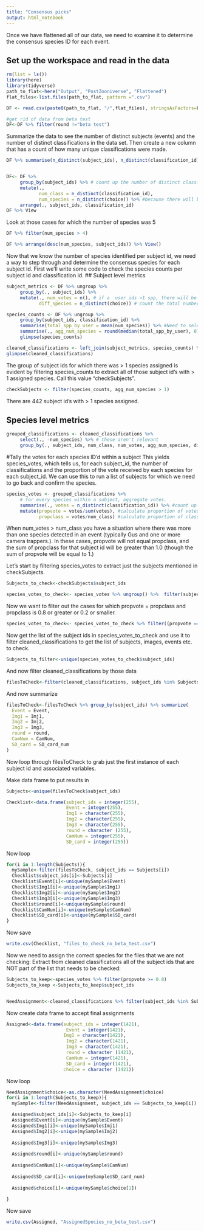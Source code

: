 ```yaml
---
title: "Consensus picks"
output: html_notebook
---
```


Once we have flattened all of our data, we need to examine it to determine the consensus species ID for each event.

## Set up the workspace and read in the data
```r
rm(list = ls())
library(here)
library(tidyverse)
path_to_flat<-here("Output", "PostZooniverse", "Flattened")
flat_files<-list.files(path_to_flat, pattern =".csv")

DF <- read.csv(paste0(path_to_flat, "/",flat_files), stringsAsFactors=F)
```

```r
#get rid of data from beta test
DF<-DF %>% filter(round !="beta test")
```

Summarize the data to see the number of distinct subjects (events) and the number of distinct classifications in the data set. Then create a new column that has a count of how many unique classifications were made.
```r
DF %>% summarise(n_distinct(subject_ids), n_distinct(classification_id)) 


DF<- DF %>% 
     group_by(subject_ids) %>% # count up the number of distinct classification IDs
     mutate(., 
            num_class = n_distinct(classification_id),
            num_species = n_distinct(choice)) %>% #because there will be >1 row per classification_id if >1 spp
     arrange(., subject_ids, classification_id) 
DF %>% View


```
Look at those cases for which the number of species was 5
```r
DF %>% filter(num_species > 4)
```

```r
DF %>% arrange(desc(num_species, subject_ids)) %>% View()
```

Now that we know the number of species identified per subject id, we need a way to step through and determine the consensus species for each subject id. First we'll write some code to check the species counts per subject id and classification id.
## Subject level metrics
```r
subject_metrics <- DF %>% ungroup %>%
     group_by(., subject_ids) %>%
     mutate(., num_votes = n(), # if a  user ids >1 spp, there will be more votes than classifications
            diff_species = n_distinct(choice)) # count the total number of different species reported by different users, for pielous score

```

```r
species_counts <- DF %>% ungroup %>%
     group_by(subject_ids, classification_id) %>%
     summarise(total_spp_by_user = mean(num_species)) %>% #Need to select only one row per classification_id, then summarise across those. 
     summarise(., agg_num_species = round(median(total_spp_by_user), 0))#aggregate species count, which is median rounded up
     glimpse(species_counts)

cleaned_classifications <- left_join(subject_metrics, species_counts) %>% ungroup
glimpse(cleaned_classifications)
```
The group of subject ids for which there was > 1 species assigned is evident by filtering species_counts to extract all of those subject id's with > 1 assigned species.  Call this value "checkSubjects".

```r
checkSubjects <- filter(species_counts, agg_num_species > 1)
```
There are 442 subject id's with > 1 species assigned.

## Species level metrics
```r
grouped_classifications <- cleaned_classifications %>% 
     select(., -num_species) %>% # these aren't relevant
     group_by(., subject_ids, num_class, num_votes, agg_num_species, diff_species, choice) # fields at subject level or higher
```


#Tally the votes for each species ID'd within a subject
This yields species_votes, which tells us, for each subject_id, the number of classifications and the proportion of the vote received by each species for each subject_id. We can use this to run a list of subjects for which we need to go back and confirm the species.
```r
species_votes <- grouped_classifications %>% 
     # for every species within a subject, aggregate votes.
     summarise(., votes = n_distinct(classification_id)) %>% #count up the number of votes per species choice
     mutate(propvote = votes/sum(votes), #calculate proportion of votes for this species
            propclass = votes/num_class) #calculate proportion of classifications for this species
```
When num_votes > num_class you have a situation where there was more than one species detected in an event (typically Gus and one or more camera trappers.). In these cases, propvote will not equal propclass, and the sum of propclass for that subject id will be greater than 1.0 (though the sum of propvote will be equal to 1.)

Let's start by filtering species_votes to extract just the subjects mentioned in checkSubjects.

```r
Subjects_to_check<-checkSubjects$subject_ids

species_votes_to_check<- species_votes %>% ungroup() %>%  filter(subject_ids %in% Subjects_to_check) #need %in% because i'm filtering on a vector rather than a condition or single value.
```
Now we want to filter out the cases for which propvote = propclass and propclass is 0.8 or greater or 0.2 or smaller.

```r
species_votes_to_check<- species_votes_to_check %>% filter((propvote == propclass) & (between(propclass, 0.21, 0.79)))
```
Now get the list of the subject ids in species_votes_to_check and use it to filter cleaned_classifications to get the list of subjects, images, events etc. to check.

```r
Subjects_to_filter<-unique(species_votes_to_check$subject_ids)
```
And now filter cleaned_classifications by those data

```r
filesToCheck<-filter(cleaned_classifications, subject_ids %in% Subjects_to_filter)
```
And now summarize
```r
filesToCheck<-filesToCheck %>% group_by(subject_ids) %>% summarize(
  Event = Event,
  Img1 = Imj1,
  Img2 = Imj2,
  Img3 = Img3,
  round = round,
  CamNum = CamNum,
  SD_card = SD_card_num
)
```
Now loop through filesToCheck to grab just the first instance of each subject id and associated variables.  

Make data frame to put results in 
```r
Subjects<-unique(filesToCheck$subject_ids)

Checklist<-data.frame(subject_ids = integer(255),
                      Event = integer(255), 
                      Img1 = character(255), 
                      Img2 = character(255), 
                      Img3 = character(255),
                      round = character (255),
                      CamNum = integer(255), 
                      SD_card = integer(255))
```
Now loop
```r
for(i in 1:length(Subjects)){
  mySample<-filter(filesToCheck, subject_ids == Subjects[i])
  Checklist$subject_ids[i]<-Subjects[i]
  Checklist$Event[i]<-unique(mySample$Event)
  Checklist$Img1[i]<-unique(mySample$Img1)
  Checklist$Img2[i]<-unique(mySample$Img2)
  Checklist$Img3[i]<-unique(mySample$Img3)
  Checklist$round[i]<-unique(mySample$round)
  Checklist$CamNum[i]<-unique(mySample$CamNum)
  Checklist$SD_card[i]<-unique(mySample$SD_card)
}
```
Now save

```r
write.csv(Checklist, "files_to_check_no_beta_test.csv")
```

Now we need to assign the correct species for the files that we are not checking:
Extract from cleaned classifications all of the subject ids that are NOT part of the list that needs to be checked:

```r
Subjects_to_keep<-species_votes %>% filter(propvote >= 0.8)
Subjects_to_keep <-Subjects_to_keep$subject_ids


NeedAssignment<-cleaned_classifications %>% filter(subject_ids %in% Subjects_to_keep)
```
Now create data frame to accept final assignments

```r
Assigned<-data.frame(subject_ids = integer(1421),
                      Event = integer(1421),
                     Img1 = character(1421), 
                      Img2 = character(1421), 
                      Img3 = character(1421),
                      round = character (1421),
                      CamNum = integer(1421), 
                      SD_card = integer(1421),
                     choice = character (1421))
```
Now loop
```r
NeedAssignment$choice<-as.character(NeedAssignment$choice)
for(i in 1:length(Subjects_to_keep)){
  mySample<-filter(NeedAssignment, subject_ids == Subjects_to_keep[i])

  Assigned$subject_ids[i]<-Subjects_to_keep[i]
  Assigned$Event[i]<-unique(mySample$Event)
  Assigned$Img1[i]<-unique(mySample$Imj1)
  Assigned$Img2[i]<-unique(mySample$Imj2)
   
  Assigned$Img3[i]<-unique(mySample$Img3)
  
  Assigned$round[i]<-unique(mySample$round)
 
  Assigned$CamNum[i]<-unique(mySample$CamNum)
  
  Assigned$SD_card[i]<-unique(mySample$SD_card_num)
  
  Assigned$choice[i]<-unique(mySample$choice[1])
 
}
```
Now save

```r
write.csv(Assigned, "AssignedSpecies_no_beta_test.csv")
```








